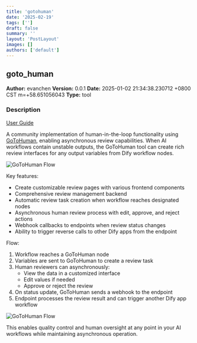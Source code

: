 ```yaml
---
title: 'gotohuman'
date: '2025-02-19'
tags: ['']
draft: false
summary: ''
layout: 'PostLayout'
images: []
authors: ['default']
---
```


## goto_human

**Author:** evanchen
**Version:** 0.0.1
**Date:** 2025-01-02 21:34:38.230712 &#43;0800 CST m=&#43;58.651056043
**Type:** tool

### Description

[User Guide](https://local-carp-52a.notion.site/gotohuman-1704490152f08087be79c90f1fdde2ed?pvs=4)

A community implementation of human-in-the-loop functionality using [GoToHuman](https://www.gotohuman.com/), enabling asynchronous review capabilities. When AI workflows contain unstable outputs, the GoToHuman tool can create rich review interfaces for any output variables from Dify workflow nodes.

![GoToHuman Flow](./_assets/image.png)

Key features:

- Create customizable review pages with various frontend components
- Comprehensive review management backend
- Automatic review task creation when workflow reaches designated nodes
- Asynchronous human review process with edit, approve, and reject actions
- Webhook callbacks to endpoints when review status changes
- Ability to trigger reverse calls to other Dify apps from the endpoint

Flow:

1. Workflow reaches a GoToHuman node
2. Variables are sent to GoToHuman to create a review task
3. Human reviewers can asynchronously:
   - View the data in a customized interface
   - Edit values if needed
   - Approve or reject the review
4. On status update, GoToHuman sends a webhook to the endpoint
5. Endpoint processes the review result and can trigger another Dify app workflow

![GoToHuman Flow](https://raw.githubusercontent.com/Yevanchen/human-in-the-loop-in-dify/main/_assets/image%20copy.png)

This enables quality control and human oversight at any point in your AI workflows while maintaining asynchronous operation.
